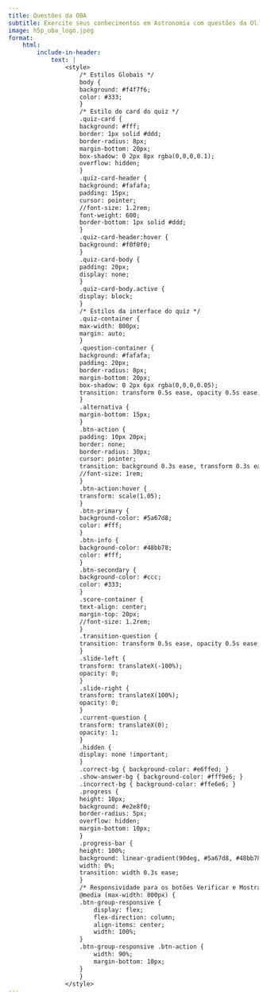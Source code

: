 ```yaml
---
title: Questões da OBA
subtitle: Exercite seus conhecimentos em Astronomia com questões da Olimpíada Brasileira de Astronomia.
image: h5p_oba_logo.jpeg
format:
    html:
        include-in-header:
            text: |                                              
                <style>
                    /* Estilos Globais */
                    body {                    
                    background: #f4f7f6;
                    color: #333;                    
                    }
                    /* Estilo do card do quiz */
                    .quiz-card {
                    background: #fff;
                    border: 1px solid #ddd;
                    border-radius: 8px;
                    margin-bottom: 20px;
                    box-shadow: 0 2px 8px rgba(0,0,0,0.1);
                    overflow: hidden;
                    }
                    .quiz-card-header {
                    background: #fafafa;
                    padding: 15px;
                    cursor: pointer;
                    //font-size: 1.2rem;
                    font-weight: 600;
                    border-bottom: 1px solid #ddd;
                    }
                    .quiz-card-header:hover {
                    background: #f0f0f0;
                    }
                    .quiz-card-body {
                    padding: 20px;
                    display: none;
                    }
                    .quiz-card-body.active {
                    display: block;
                    }
                    /* Estilos da interface do quiz */
                    .quiz-container {
                    max-width: 800px;
                    margin: auto;
                    }
                    .question-container {
                    background: #fafafa;
                    padding: 20px;
                    border-radius: 8px;
                    margin-bottom: 20px;
                    box-shadow: 0 2px 6px rgba(0,0,0,0.05);
                    transition: transform 0.5s ease, opacity 0.5s ease;
                    }
                    .alternativa {
                    margin-bottom: 15px;
                    }
                    .btn-action {
                    padding: 10px 20px;
                    border: none;
                    border-radius: 30px;
                    cursor: pointer;
                    transition: background 0.3s ease, transform 0.3s ease;
                    //font-size: 1rem;
                    }
                    .btn-action:hover {
                    transform: scale(1.05);
                    }
                    .btn-primary {
                    background-color: #5a67d8;
                    color: #fff;
                    }
                    .btn-info {
                    background-color: #48bb78;
                    color: #fff;
                    }
                    .btn-secondary {
                    background-color: #ccc;
                    color: #333;
                    }
                    .score-container {
                    text-align: center;
                    margin-top: 20px;
                    //font-size: 1.2rem;
                    }
                    .transition-question {
                    transition: transform 0.5s ease, opacity 0.5s ease;
                    }
                    .slide-left {
                    transform: translateX(-100%);
                    opacity: 0;
                    }
                    .slide-right {
                    transform: translateX(100%);
                    opacity: 0;
                    }
                    .current-question {
                    transform: translateX(0);
                    opacity: 1;
                    }
                    .hidden {
                    display: none !important;
                    }
                    .correct-bg { background-color: #e6ffed; }
                    .show-answer-bg { background-color: #fff9e6; }
                    .incorrect-bg { background-color: #ffe6e6; }
                    .progress {
                    height: 10px;
                    background: #e2e8f0;
                    border-radius: 5px;
                    overflow: hidden;
                    margin-bottom: 10px;
                    }
                    .progress-bar {
                    height: 100%;
                    background: linear-gradient(90deg, #5a67d8, #48bb78);
                    width: 0%;
                    transition: width 0.3s ease;
                    }
                    /* Responsividade para os botões Verificar e Mostrar Resposta */
                    @media (max-width: 800px) {
                    .btn-group-responsive {
                        display: flex;
                        flex-direction: column;
                        align-items: center;
                        width: 100%;
                    }
                    .btn-group-responsive .btn-action {
                        width: 90%;
                        margin-bottom: 10px;
                    }
                    }
                </style>
---
```


```{=html}
<!-- Container para os questionários -->
  <div id="quizzes"></div>

  <script>
    // Função para alternar a exibição do conteúdo (collapse)
    function toggleCollapse(event) {
      const header = event.currentTarget;
      const cardBody = header.nextElementSibling;
      cardBody.classList.toggle('active');
    }

    // Função que gera um novo questionário
    function gen_questionario(arquivoQuestoes, titulo) {
      // Gera um ID único para este quiz
      const quizId = "quiz" + Date.now() + Math.floor(Math.random() * 1000);
      const containerHTML = `
        <div class="quiz-card">
          <div class="quiz-card-header">${titulo}</div>
          <div class="quiz-card-body" id="${quizId}_body">
            <div class="quiz-container" id="${quizId}">
              <h3 style="text-align: center; margin-bottom: 20px;">${titulo}</h3>
              <div style="text-align: center; margin-bottom: 20px;">
                <label>
                  <input type="radio" name="${quizId}_quizMode" value="random" checked> Modo Aleatório
                </label>
                <label style="margin-left: 15px;">
                  <input type="radio" name="${quizId}_quizMode" value="sequential"> Modo Sequencial
                </label>
              </div>
              <div id="${quizId}_questionArea" class="question-container transition-question current-question">
                <!-- Questão será carregada aqui -->
              </div>
              <div style="text-align: center; margin-bottom: 10px;">
                <span id="${quizId}_questionNavigation">Questão 1 de 10</span>
              </div>
              <div style="margin-bottom: 20px;">
                <div class="progress">
                  <div id="${quizId}_questionProgress" class="progress-bar" role="progressbar"></div>
                </div>
                <div style="text-align: center;" id="${quizId}_progressText">0 questões amostradas</div>
              </div>
              <div class="score-container">
                Pontuação: <span id="${quizId}_currentScore">0</span> / <span id="${quizId}_maxScore">0</span>
              </div>
              <div style="display: flex; justify-content: space-between; align-items: center; margin-top: 20px;">
                <button id="${quizId}_prevBtn" class="btn-action btn-secondary" disabled>Questão Anterior</button>
                <div class="btn-group-responsive">
                  <button id="${quizId}_verifyBtn" class="btn-action btn-primary">Verificar</button>
                  <button id="${quizId}_showAnswerBtn" class="btn-action btn-info">Mostrar Resposta</button>
                </div>
                <button id="${quizId}_nextBtn" class="btn-action btn-secondary">Próxima Questão</button>
              </div>
              <div id="${quizId}_finalResult" class="hidden" style="margin-top: 20px; padding: 10px; background: #e6ffe6; border: 1px solid #b2d8b2; border-radius: 5px; text-align: center;">
                Parabéns! Você completou o quiz. Sua pontuação final é: <span id="${quizId}_finalScoreValue"></span> / <span id="${quizId}_finalMaxScoreValue"></span>
                <button id="${quizId}_tryAgainBtn" class="btn-action btn-primary" style="margin-left: 10px; padding: 5px 10px;">Tentar Novamente</button>
              </div>
            </div>
          </div>
        </div>
      `;
      document.getElementById("quizzes").insertAdjacentHTML("beforeend", containerHTML);

      // Adiciona o evento de clique para o header (colapso)
      const cardHeaders = document.querySelectorAll('.quiz-card-header');
      cardHeaders.forEach(header => {
        header.addEventListener('click', toggleCollapse);
      });

      // Referência ao container específico do quiz
      const quizContainer = document.getElementById(quizId);

      // Variáveis e estado do quiz (escopo local para cada instância)
      let questions = [];
      let currentQuestionIndex = -1;
      let userAnswers = {};
      let score = 0;
      let maxPossibleScore = 0;
      let questionOrder = [];
      let quizMode = 'random';
      let answeredQuestions = {};
      let sampledQuestionCount = 0;
      let totalQuestions = 0;

      // Seleciona os elementos dentro deste quiz
      const questionArea = quizContainer.querySelector(`#${quizId}_questionArea`);
      const questionNavigationDisplay = quizContainer.querySelector(`#${quizId}_questionNavigation`);
      const progressTextDisplay = quizContainer.querySelector(`#${quizId}_progressText`);
      const questionProgress = quizContainer.querySelector(`#${quizId}_questionProgress`);
      const currentScoreDisplay = quizContainer.querySelector(`#${quizId}_currentScore`);
      const maxScoreDisplay = quizContainer.querySelector(`#${quizId}_maxScore`);
      const prevBtn = quizContainer.querySelector(`#${quizId}_prevBtn`);
      const nextBtn = quizContainer.querySelector(`#${quizId}_nextBtn`);
      const verifyBtn = quizContainer.querySelector(`#${quizId}_verifyBtn`);
      const showAnswerBtn = quizContainer.querySelector(`#${quizId}_showAnswerBtn`);
      const finalResultDiv = quizContainer.querySelector(`#${quizId}_finalResult`);
      const finalScoreValueDisplay = quizContainer.querySelector(`#${quizId}_finalScoreValue`);
      const finalMaxScoreValueDisplay = quizContainer.querySelector(`#${quizId}_finalMaxScoreValue`);
      const tryAgainBtn = quizContainer.querySelector(`#${quizId}_tryAgainBtn`);
      const quizModeRadios = quizContainer.querySelectorAll(`input[name="${quizId}_quizMode"]`);

      // Função para carregar as questões do arquivo
      async function loadQuestions() {
        try {
          const response = await fetch(arquivoQuestoes);
          const text = await response.text();
          const questionBlocks = text.trim().split('---');
          questions = questionBlocks.map(block => {
            const lines = block.trim().split('\n').map(line => line.trim());
            let question = {};
            let alternativas = [];
            let readingAlternativas = false;
            for (const line of lines) {
              if (line.startsWith('tipo:')) {
                question.tipo = line.split(':')[1].trim();
              } else if (line.startsWith('enunciado:')) {
                question.enunciado = line.split(':')[1].trim();
              } else if (line.startsWith('caminhofig:')) {
                question.caminhofig = line.split(':')[1].trim();
              } else if (line.startsWith('- ')) {
                readingAlternativas = true;
                let alternativaText = line.substring(2).trim();
                let correta = false;
                if (alternativaText.startsWith('X ')) {
                  correta = true;
                  alternativaText = alternativaText.substring(2).trim();
                }
                alternativas.push({ texto: alternativaText, correta: correta });
              } else if (readingAlternativas) {
                let alternativaText = line.trim();
                let correta = false;
                if (alternativaText.startsWith('- X ')) {
                  correta = true;
                  alternativaText = alternativaText.substring(4).trim();
                } else if (alternativaText.startsWith('- ')) {
                  alternativaText = alternativaText.substring(2).trim();
                } else if (alternativaText !== '') {
                  alternativas[alternativas.length - 1].texto += '\n' + alternativaText;
                }
              }
            }
            question.alternativas = alternativas;
            return question;
          });
          totalQuestions = questions.length;
          initializeQuiz();
        } catch (error) {
          console.error('Erro ao carregar o arquivo de questões:', error);
        }
      }

      // Inicializa o quiz
      function initializeQuiz() {
        currentQuestionIndex = -1;
        userAnswers = {};
        score = 0;
        maxPossibleScore = totalQuestions;
        questionOrder = [...Array(questions.length).keys()];
        answeredQuestions = {};
        sampledQuestionCount = 0;
        finalResultDiv.classList.add('hidden');
        currentScoreDisplay.textContent = score;
        maxScoreDisplay.textContent = maxPossibleScore;
        quizMode = Array.from(quizModeRadios).find(r => r.checked).value;
        if (quizMode === 'random') {
          shuffleArray(questionOrder);
        }
        updateProgress();
        nextQuestion();
      }

      function shuffleArray(array) {
        for (let i = array.length - 1; i > 0; i--) {
          const j = Math.floor(Math.random() * (i + 1));
          [array[i], array[j]] = [array[j], array[i]];
        }
      }

      function displayQuestion(index, transitionDirection = null) {
        if (index < 0 || index >= questions.length) return;
        const question = questions[questionOrder[index]];
        const currentQuestionAnsweredState = answeredQuestions[questionOrder[index]] ? answeredQuestions[questionOrder[index]].state : null;
        questionArea.className = 'question-container transition-question current-question';
        if (currentQuestionAnsweredState === 'correct') {
          questionArea.classList.add('correct-bg');
        } else if (currentQuestionAnsweredState === 'shown') {
          questionArea.classList.add('show-answer-bg');
        } else if (currentQuestionAnsweredState === 'incorrect') {
          questionArea.classList.add('incorrect-bg');
        }
        const questionHTML = `
          <h5 style="margin-bottom: 15px;">${question.enunciado}</h5>
          ${question.caminhofig ? `<img src="${question.caminhofig}" style="max-width: 100%; border-radius: 8px; margin-bottom: 15px;" alt="Imagem da questão">` : ''}
        `;
        let shuffledAlternativesIndices = [...Array(question.alternativas.length).keys()];
        shuffleArray(shuffledAlternativesIndices);
        let alternativesHTML = '';
        for (let i = 0; i < shuffledAlternativesIndices.length; i++) {
          const originalIndex = shuffledAlternativesIndices[i];
          const alternativa = question.alternativas[originalIndex];
          alternativesHTML += `
            <div class="alternativa">
              <label>
                <input type="${question.tipo === 'multichoice' ? 'checkbox' : 'radio'}" name="${quizId}_answer" value="${originalIndex}" ${currentQuestionAnsweredState ? 'disabled' : ''}>
                ${alternativa.texto}
              </label>
            </div>
          `;
        }
        questionArea.innerHTML = questionHTML + alternativesHTML;
        questionNavigationDisplay.textContent = `Questão ${currentQuestionIndex + 1} de ${totalQuestions}`;
        if (userAnswers[questionOrder[index]]) {
          userAnswers[questionOrder[index]].forEach(answerIndex => {
            const inputElement = questionArea.querySelector(`input[name="${quizId}_answer"][value="${answerIndex}"]`);
            if (inputElement) {
              inputElement.checked = true;
            }
          });
        }
        if (currentQuestionAnsweredState === 'shown') {
          question.alternativas.forEach((alternativa, originalIndex) => {
            if (alternativa.correta) {
              const inputElement = questionArea.querySelector(`input[name="${quizId}_answer"][value="${originalIndex}"]`);
              if (inputElement) {
                inputElement.checked = true;
              }
            }
          });
        }
        if (answeredQuestions[questionOrder[index]]) {
          verifyBtn.disabled = true;
          showAnswerBtn.disabled = true;
        } else {
          verifyBtn.disabled = false;
          showAnswerBtn.disabled = false;
        }
        questionArea.querySelectorAll(`input[name="${quizId}_answer"]`).forEach(input => {
          input.addEventListener('change', function() {
            saveCurrentAnswers();
          });
        });
        prevBtn.disabled = index <= 0;
        nextBtn.disabled = index >= questions.length - 1;
        questionArea.classList.remove('current-question', 'slide-left', 'slide-right');
        if (transitionDirection === 'left') {
          questionArea.classList.add('slide-right');
          setTimeout(() => {
            questionArea.classList.remove('slide-right');
            questionArea.classList.add('current-question');
          }, 100);
        } else if (transitionDirection === 'right') {
          questionArea.classList.add('slide-left');
          setTimeout(() => {
            questionArea.classList.remove('slide-left');
            questionArea.classList.add('current-question');
          }, 100);
        } else {
          questionArea.classList.add('current-question');
        }
      }

      function saveCurrentAnswers() {
        const selectedIndices = getSelectedAnswers();
        userAnswers[questionOrder[currentQuestionIndex]] = selectedIndices;
      }

      function getSelectedAnswers() {
        const selectedIndices = [];
        questionArea.querySelectorAll(`input[name="${quizId}_answer"]:checked`).forEach(input => {
          selectedIndices.push(parseInt(input.value));
        });
        return selectedIndices;
      }

      function checkAnswer() {
        const currentQuestion = questions[questionOrder[currentQuestionIndex]];
        const selectedAnswerIndices = getSelectedAnswers();
        const isCorrect = verifyCorrectness(currentQuestion, selectedAnswerIndices);
        if (!answeredQuestions[questionOrder[currentQuestionIndex]]) {
          answeredQuestions[questionOrder[currentQuestionIndex]] = { state: isCorrect ? 'correct' : 'incorrect', answers: selectedAnswerIndices };
          sampledQuestionCount++;
          updateProgress();
        } else {
          answeredQuestions[questionOrder[currentQuestionIndex]].state = isCorrect ? 'correct' : 'incorrect';
        }
        if (isCorrect) {
          score++;          
          questionArea.classList.add('correct-bg');
        } else {
          questionArea.classList.add('incorrect-bg');
        }
        currentScoreDisplay.textContent = score;
        verifyBtn.disabled = true;
        showAnswerBtn.disabled = true;
        disableAnswerInputs();
        checkFinalResultCondition();
      }

      function verifyCorrectness(currentQuestion, selectedAnswerIndices) {
        let isCorrect = true;
        let correctCount = 0;
        let selectedCount = selectedAnswerIndices.length;
        currentQuestion.alternativas.forEach(alt => { if (alt.correta) correctCount++; });
        if (correctCount !== selectedCount) {
          isCorrect = false;
        } else {
          selectedAnswerIndices.forEach(selectedIndex => {
            if (!currentQuestion.alternativas[selectedIndex].correta) {
              isCorrect = false;
            }
          });
        }
        return isCorrect;
      }

      function showSolution() {
        const currentQuestion = questions[questionOrder[currentQuestionIndex]];
        questionArea.querySelectorAll(`input[name="${quizId}_answer"]:checked`).forEach(input => {
          input.checked = false;
        });
        if (!answeredQuestions[questionOrder[currentQuestionIndex]]) {
          answeredQuestions[questionOrder[currentQuestionIndex]] = { state: 'shown', answers: [] };
          sampledQuestionCount++;
          updateProgress();
        } else {
          answeredQuestions[questionOrder[currentQuestionIndex]].state = 'shown';
        }
        questionArea.classList.add('show-answer-bg');
        currentQuestion.alternativas.forEach((alternativa, index) => {
          if (alternativa.correta) {
            const inputElement = questionArea.querySelector(`input[name="${quizId}_answer"][value="${index}"]`);
            if (inputElement) {
              inputElement.checked = true;
            }
          }
        });
        verifyBtn.disabled = true;
        showAnswerBtn.disabled = true;
        disableAnswerInputs();
        checkFinalResultCondition();
      }

      function disableAnswerInputs() {
        questionArea.querySelectorAll(`input[name="${quizId}_answer"]`).forEach(input => {
          input.disabled = true;
        });
      }

      function nextQuestion() {
        if (currentQuestionIndex < questions.length - 1) {
          currentQuestionIndex++;
          displayQuestion(currentQuestionIndex, 'right');
        }
        prevBtn.disabled = false;
        nextBtn.disabled = currentQuestionIndex === questions.length - 1;
        checkFinalResultCondition();
      }

      function previousQuestion() {
        if (currentQuestionIndex > 0) {
          currentQuestionIndex--;
          displayQuestion(currentQuestionIndex, 'left');
        }
        nextBtn.disabled = false;
        prevBtn.disabled = currentQuestionIndex <= 0;
      }

      function updateProgress() {
        const progressPercentage = (sampledQuestionCount / questions.length) * 100;
        questionProgress.style.width = `${progressPercentage}%`;
        progressTextDisplay.textContent = `${sampledQuestionCount} de ${questions.length} questões amostradas`;
      }

      function showFinalResult() {
        finalScoreValueDisplay.textContent = score;
        finalMaxScoreValueDisplay.textContent = maxPossibleScore;
        finalResultDiv.classList.remove('hidden');
      }

      function tryAgain() {
        initializeQuiz();
      }

      function checkFinalResultCondition() {
        if (sampledQuestionCount === questions.length) {
          showFinalResult();
        } else {
          finalResultDiv.classList.add('hidden');
        }
      }

      // Eventos
      verifyBtn.addEventListener('click', checkAnswer);
      showAnswerBtn.addEventListener('click', showSolution);
      nextBtn.addEventListener('click', nextQuestion);
      prevBtn.addEventListener('click', previousQuestion);
      tryAgainBtn.addEventListener('click', tryAgain);
      quizModeRadios.forEach(radio => {
        radio.addEventListener('change', () => { quizMode = radio.value; initializeQuiz(); });
      });

      // Carrega as questões do arquivo
      loadQuestions();
    }

    // Exemplos de chamadas – cada questionário funciona de forma independente
    //gen_questionario("/h5p/questionario1.txt", "Título 1");
    //gen_questionario("/h5p/questionario2.txt", "Título 2");
    gen_questionario("/h5p/questionario3.txt", "27ª OBA - Nível 1");
  </script>

```